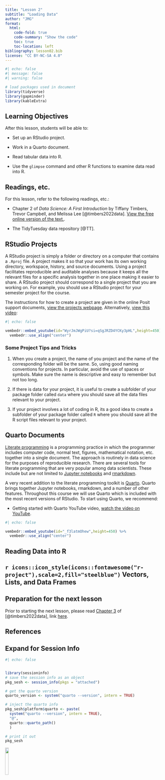 ```yaml
---
title: "Lesson 2"
subtitle: "Loading Data"
author: "JMG"
format:
  html:
    code-fold: true
    code-summary: "Show the code"
    toc: true
    toc-location: left
bibliography: lesson02.bib
license: "CC BY-NC-SA 4.0"
---
```


```r
#| echo: false
#| message: false
#| warning: false

# load packages used in document
library(tidyverse)
library(gapminder)
library(kableExtra)
```


## Learning Objectives

After this lesson, students will be able to: 

* Set up an RStudio project.

* Work in a Quarto document.

* Read tabular data into R.

* Use the `glimpse` command and other R functions to examine data read into R.  

## Readings, etc.

For this lesson, refer to the following readings, etc.:

* Chapter 2 of *Data Science: A First Introduction* by Tiffany Timbers, Trevor Campbell, and Melissa Lee [@timbers2022data]. [View the free online version of the text.](https://datasciencebook.ca/).

* The TidyTuesday data repository [@TT].


## RStudio Projects

A RStudio project is simply a folder or directory on a computer that contains a `.Rproj` file. A project makes it so that your work has its own working directory, workspace, history, and source documents. Using a project facilitates reproducible and auditable analyses because it keeps all the relevant files for a specific analysis together in one place making it easier to share. A RStudio project should correspond to a single project that you are working on. For example, you should use a RStudio project for your semester project for the course. 

The instructions for how to create a project are given in the online Posit support documents, [view the projects webpage](https://support.posit.co/hc/en-us/articles/200526207-Using-RStudio-Projects#:~:text=To%20create%20a\%20new%20project,extension%29%20within%20the%20project%20directory.). Alternatively, [view this video](https://youtu.be/WyrJmJWgPiU?si=qSgJRZD4YCKy3pHL):

```r
#| echo: false

vembedr::embed_youtube(id="WyrJmJWgPiU?si=qSgJRZD4YCKy3pHL",height=450) %>%
  vembedr::use_align("center")
```



### Some Project Tips and Tricks

1. When you create a project, the name of you project and the name of the corresponding folder will be the same. So, using good naming conventions for projects. In particular, avoid the use of spaces or symbols. Make sure the name is descriptive and easy to remember but not too long. 

2. If there is data for your project, it is useful to create a subfolder of your package folder called `data` where you should save all the data files relevant to your project. 

3. If your project involves a lot of coding in R, its a good idea to create a subfolder of your package folder called `R` where you should save all the R script files relevant to your project. 

## Quarto Documents

[Literate programming](https://en.wikipedia.org/wiki/Literate_programming) is a programming practice in which the programmer includes computer code, normal text, figures, mathematical notation, etc. together into a single document. The approach is routinely in data science for the purposes of reproducible research. There are several tools for literate programming that are very popular among data scientists. These include but are not limited to [Jupyter notebooks](https://jupyter.org/) and [rmarkdown](https://rmarkdown.rstudio.com/).

A very recent addition to the literate programming toolkit is [Quarto](https://quarto.org/). Quarto brings together Jupyter notebooks, rmarkdown, and a number of other features. Throughout this course we will use Quarto which is included with the most recent versions of RStudio. To start using Quarto, we recommend:

*  Getting started with Quarto YouTube video, [watch the video on YouTube](https://youtu.be/YK6IjJkjkiI).
  
```r
#| echo: false

vembedr::embed_youtube(id="_f3latmOhew",height=450) %>%
  vembedr::use_align("center")
```

## Reading Data into R



## `r icons::icon_style(icons::fontawesome("r-project"),scale=2,fill="steelblue")` Vectors, Lists, and Data Frames



## Preparation for the next lesson

Prior to starting the next lesson, please read [Chapter 3](https://datasciencebook.ca/intro.html) of [@timbers2022data], link [here](https://datasciencebook.ca/intro.html). 

## References

::: {#refs}
:::


:::{.callout-tip collapse="true"}
## Expand for Session Info
```r
#| echo: false


library(sessioninfo)
# save the session info as an object
pkg_sesh <- session_info(pkgs = "attached")

# get the quarto version
quarto_version <- system("quarto --version", intern = TRUE)

# inject the quarto info
pkg_sesh$platform$quarto <- paste(
  system("quarto --version", intern = TRUE), 
  "@", 
  quarto::quarto_path()
  )

# print it out
pkg_sesh
```

:::


[![](http://mirrors.creativecommons.org/presskit/buttons/88x31/png/by-nc-sa.png?raw=1){fig-align="left" width=15%}](https://creativecommons.org/licenses/by-nc-sa/4.0/legalcode)


